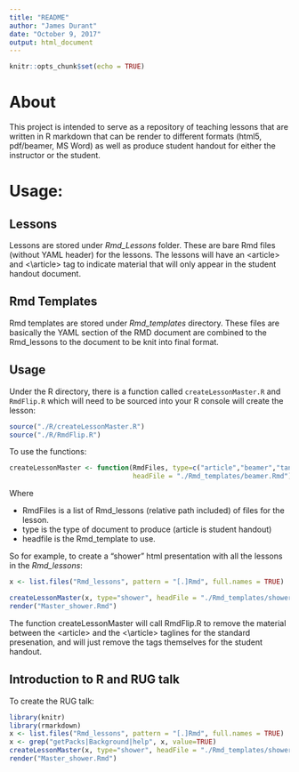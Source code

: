 ```yaml
---
title: "README"
author: "James Durant"
date: "October 9, 2017"
output: html_document
---
```


```r
knitr::opts_chunk$set(echo = TRUE)
```

# About
This project is intended to serve as a repository of teaching lessons that are written in R markdown that can be render to
different formats (html5, pdf/beamer, MS Word) as well as produce student handout for either the instructor or the student. 

# Usage:

## Lessons
Lessons are stored under *Rmd_Lessons* folder. These are bare Rmd files (without YAML header) for the lessons. The lessons will have an $<$article$>$ and $<$\\article$>$ tag to indicate material that will only appear in the student handout document. 

## Rmd Templates
Rmd templates are stored under _Rmd_templates_ directory. These files are basically the YAML section of the RMD document are combined to the Rmd_lessons to the document to be knit into final format.

## Usage
Under the R directory, there is a function called `createLessonMaster.R` and `RmdFlip.R` which will need to be sourced into your R console will create the lesson:

```r

source("./R/createLessonMaster.R")
source("./R/RmdFlip.R")
```

To use the functions:
```r
createLessonMaster <- function(RmdFiles, type=c("article","beamer","tangohtml", "shower"),
                               headFile = "./Rmd_templates/beamer.Rmd")
```

Where

- RmdFiles is a list of Rmd_lessons (relative path included) of files for the lesson.
- type is the type of document to produce (article is student handout)
- headfile is the Rmd_template to use.

So for example, to create a "shower" html presentation with all the lessons in the *Rmd_lessons*:


```r
x <- list.files("Rmd_lessons", pattern = "[.]Rmd", full.names = TRUE)

createLessonMaster(x, type="shower", headFile = "./Rmd_templates/shower.Rmd")
render("Master_shower.Rmd")
```

The function createLessonMaster will call RmdFlip.R to remove the material between the $<$article$>$ and the $<$\\article$>$ taglines for the standard presenation, and will just remove the tags themselves for the student handout.  


## Introduction to R and RUG talk

To create the RUG talk:
```r
library(knitr)
library(rmarkdown)
x <- list.files("Rmd_lessons", pattern = "[.]Rmd", full.names = TRUE)
x <- grep("getPacks|Background|help", x, value=TRUE)
createLessonMaster(x, type="shower", headFile = "./Rmd_templates/shower.Rmd")
render("Master_shower.Rmd")
```


